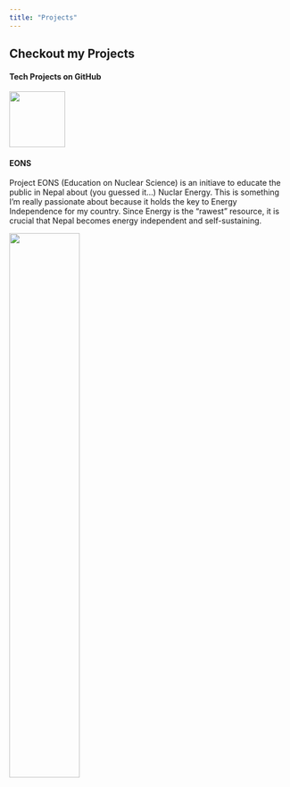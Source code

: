 ```yaml
---
title: "Projects"
---
```



## Checkout my Projects

#### Tech Projects on GitHub

[![](../assets/github_icon.png){width=100 fig-align="left"}](https://github.com/rinchenlama0075)

#### EONS
Project EONS (Education on Nuclear Science) is an initiave to educate the public in Nepal about (you guessed it...) Nuclar Energy. This is something I'm really passionate about because it holds the key to Energy Independence for my country. Since Energy is the "rawest" resource, it is crucial that Nepal becomes energy independent and self-sustaining. 

![](../assets/nuclear_power_plant.jpeg){width=50% fig-align="center"}